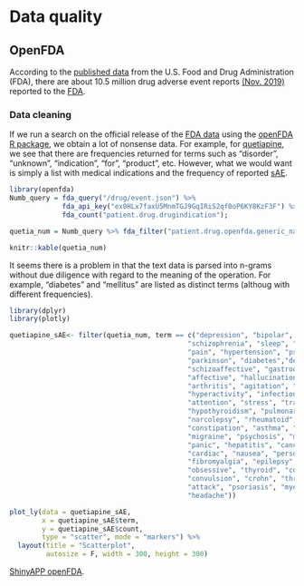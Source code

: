 # Data quality

## OpenFDA
According to the [published data](https://open.fda.gov/) from the U.S. Food and Drug Administration (FDA), there are about 10.5 million drug adverse event reports [(Nov. 2019)](https://open.fda.gov/about/statistics/) reported to the [FDA](https://www.fda.gov/).

### Data cleaning
If we run a search on the official release of the [FDA data](https://open.fda.gov/) using the [openFDA R package](https://github.com/rOpenHealth/openfda), we obtain a lot of nonsense data. For example, for [quetiapine](https://en.wikipedia.org/wiki/Quetiapine), we see that there are frequencies returned for terms such as "disorder", "unknown", "indication", "for", "product", etc. However, what we would want is simply a list with medical indications and the frequency of reported [sAE](https://en.wikipedia.org/wiki/Serious_adverse_event).

```r
library(openfda)
Numb_query = fda_query("/drug/event.json") %>%
             fda_api_key("ex0HLx7faxU5MnmTGJ9GqIRiS2qf0oP6KY8KzF3F") %>%
             fda_count("patient.drug.drugindication");

quetia_num = Numb_query %>% fda_filter("patient.drug.openfda.generic_name", "quetiapine") %>% fda_exec()

knitr::kable(quetia_num)
```

It seems there is a problem in that the text data is parsed into n-grams without due diligence with regard to the meaning of the operation. For example, "diabetes" and "mellitus" are listed as distinct terms (althoug with different frequencies).



```r
library(dplyr)
library(plotly)

quetiapine_sAE<- filter(quetia_num, term == c("depression", "bipolar", "anxiety", 
                                            "schizophrenia", "sleep", "insomnia",
                                            "pain", "hypertension", "psychotic", 
                                            "parkinson", "diabetes","dementia",
                                            "schizoaffective", "gastrooesophageal", 
                                            "affective", "hallucination",
                                            "arthritis", "agitation", "sclerosis", 
                                            "hyperactivity", "infection",	
                                            "attention", "stress", "traumatic", 
                                            "hypothyroidism", "pulmonary",
                                            "narcolepsy", "rheumatoid","mood", 
                                            "constipation", "asthma", "delusion",
                                            "migraine", "psychosis", "mania", "muscle", 
                                            "panic", "hepatitis", "cancer",
                                            "cardiac", "nausea", "personality", 
                                            "fibromyalgia", "epilepsy", "paranoid",
                                            "obsessive", "thyroid", "compulsive", 
                                            "convulsion", "crohn", "thrombosis",
                                            "attack", "psoriasis", "myeloma", 
                                            "headache"))

plot_ly(data = quetiapine_sAE, 
        x = quetiapine_sAE$term, 
        y = quetiapine_sAE$count, 
        type = "scatter", mode = "markers") %>%
  layout(title = "Scatterplot", 
         autosize = F, width = 300, height = 300)
```

[ShinyAPP openFDA](https://openfda.shinyapps.io/RR_D/).